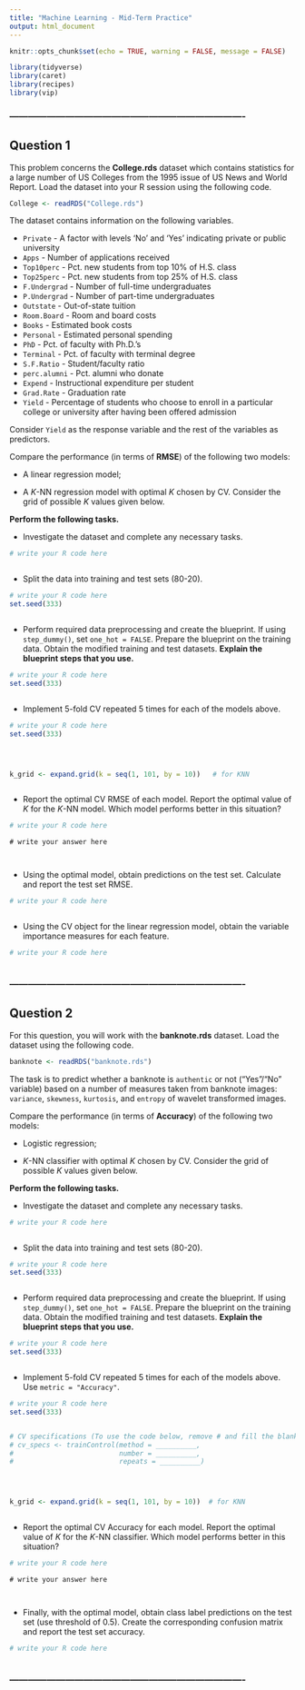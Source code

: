 ```yaml
---
title: "Machine Learning - Mid-Term Practice"
output: html_document
---
```


```r
knitr::opts_chunk$set(echo = TRUE, warning = FALSE, message = FALSE)

library(tidyverse)
library(caret)
library(recipes)
library(vip)
```


### ----------------------------------------------------------------------------

## Question 1 

This problem concerns the **College.rds** dataset which contains statistics for a large number of US Colleges from the 1995 issue of US News and World Report. Load the dataset into your R session using the following code.

```r
College <- readRDS("College.rds")
```

The dataset contains information on the following variables.

* `Private` - A factor with levels 'No' and 'Yes' indicating private or public university
* `Apps` - Number of applications received
* `Top10perc` - Pct. new students from top 10% of H.S. class
* `Top25perc` - Pct. new students from top 25% of H.S. class
* `F.Undergrad` - Number of full-time undergraduates
* `P.Undergrad` - Number of part-time undergraduates
* `Outstate` - Out-of-state tuition
* `Room.Board` - Room and board costs
* `Books` - Estimated book costs
* `Personal` - Estimated personal spending
* `PhD` - Pct. of faculty with Ph.D.'s
* `Terminal` - Pct. of faculty with terminal degree
* `S.F.Ratio` - Student/faculty ratio
* `perc.alumni` - Pct. alumni who donate
* `Expend` - Instructional expenditure per student
* `Grad.Rate` - Graduation rate
* `Yield` - Percentage of students who choose to enroll in a particular college or university after having been offered admission

Consider `Yield` as the response variable and the rest of the variables as predictors. 

Compare the performance (in terms of **RMSE**) of the following two models:

* A linear regression model;

* A $K$-NN regression model with optimal $K$ chosen by CV. Consider the grid of possible $K$ values given below.


**Perform the following tasks.**

* Investigate the dataset and complete any necessary tasks.

```r
# write your R code here



```


* Split the data into training and test sets (80-20).

```r
# write your R code here
set.seed(333)



```


* Perform required data preprocessing and create the blueprint. If using `step_dummy()`, set `one_hot = FALSE`. Prepare the blueprint on the training data. Obtain the modified training and test datasets. **Explain the blueprint steps that you use.**

```r
# write your R code here
set.seed(333)



```


* Implement 5-fold CV repeated 5 times for each of the models above. 

```r
# write your R code here
set.seed(333)




k_grid <- expand.grid(k = seq(1, 101, by = 10))   # for KNN



```


* Report the optimal CV RMSE of each model. Report the optimal value of $K$ for the $K$-NN model. Which model performs better in this situation? 

```r
# write your R code here


```

```{}
# write your answer here



```


* Using the optimal model, obtain predictions on the test set. Calculate and report the test set RMSE.

```r
# write your R code here



```


* Using the CV object for the linear regression model, obtain the variable importance measures for each feature.

```r
# write your R code here



```


### ----------------------------------------------------------------------------


## Question 2

For this question, you will work with the **banknote.rds** dataset. Load the dataset using the following code.

```r
banknote <- readRDS("banknote.rds")
```

The task is to predict whether a banknote is `authentic` or not ("Yes"/"No" variable) based on a number of measures taken from banknote images: `variance`, `skewness`, `kurtosis`, and `entropy` of wavelet transformed images.

Compare the performance (in terms of **Accuracy**) of the following two models:

* Logistic regression;

* $K$-NN classifier with optimal $K$ chosen by CV. Consider the grid of possible $K$ values given below.


**Perform the following tasks.**

* Investigate the dataset and complete any necessary tasks.

```r
# write your R code here



```


* Split the data into training and test sets (80-20).

```r
# write your R code here
set.seed(333)



```


* Perform required data preprocessing and create the blueprint. If using `step_dummy()`, set `one_hot = FALSE`. Prepare the blueprint on the training data. Obtain the modified training and test datasets. **Explain the blueprint steps that you use.**

```r
# write your R code here
set.seed(333)



```


* Implement 5-fold CV repeated 5 times for each of the models above. Use `metric = "Accuracy"`.

```r
# write your R code here
set.seed(333)


# CV specifications (To use the code below, remove # and fill the blanks appropriately)
# cv_specs <- trainControl(method = __________, 
#                          number = __________, 
#                          repeats = __________)  




k_grid <- expand.grid(k = seq(1, 101, by = 10))  # for KNN 



```


* Report the optimal CV Accuracy for each model. Report the optimal value of $K$ for the $K$-NN classifier. Which model performs better in this situation? 

```r
# write your R code here


```

```{}
# write your answer here



```


* Finally, with the optimal model, obtain class label predictions on the test set (use threshold of 0.5). Create the corresponding confusion matrix and report the test set accuracy.

```r
# write your R code here



```


### ----------------------------------------------------------------------------

